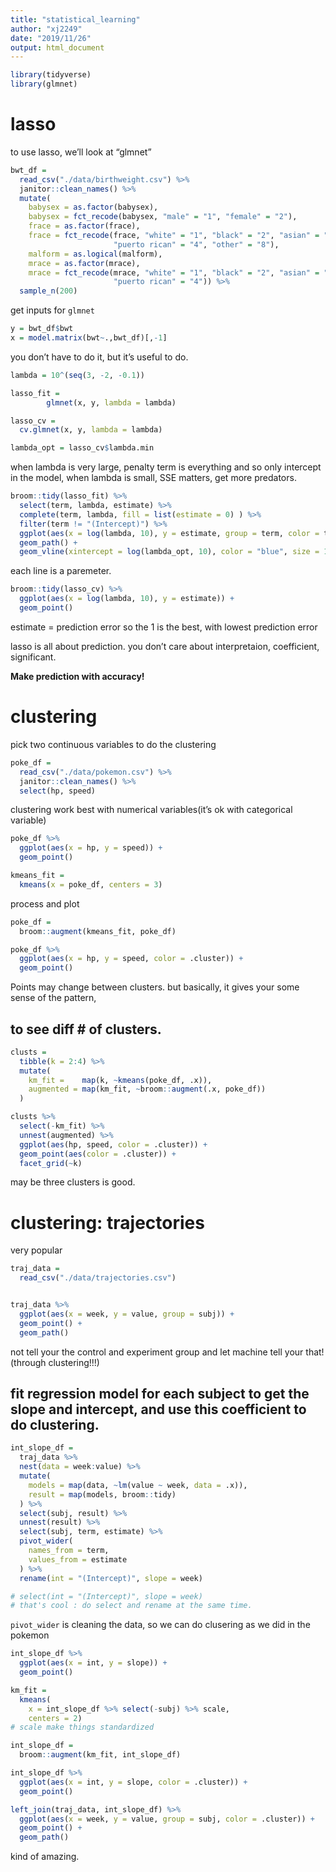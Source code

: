 ```yaml
---
title: "statistical_learning"
author: "xj2249"
date: "2019/11/26"
output: html_document
---
```


```r
library(tidyverse)
library(glmnet)
```

# lasso
to use lasso, we'll look at "glmnet"
```r
bwt_df = 
  read_csv("./data/birthweight.csv") %>% 
  janitor::clean_names() %>%
  mutate(
    babysex = as.factor(babysex),
    babysex = fct_recode(babysex, "male" = "1", "female" = "2"),
    frace = as.factor(frace),
    frace = fct_recode(frace, "white" = "1", "black" = "2", "asian" = "3", 
                       "puerto rican" = "4", "other" = "8"),
    malform = as.logical(malform),
    mrace = as.factor(mrace),
    mrace = fct_recode(mrace, "white" = "1", "black" = "2", "asian" = "3", 
                       "puerto rican" = "4")) %>% 
  sample_n(200)
```

get inputs for `glmnet`
```r
y = bwt_df$bwt
x = model.matrix(bwt~.,bwt_df)[,-1]
```

you don't have to do it, but it's useful to do.
```r
lambda = 10^(seq(3, -2, -0.1))

lasso_fit = 
        glmnet(x, y, lambda = lambda)

lasso_cv =
  cv.glmnet(x, y, lambda = lambda)

lambda_opt = lasso_cv$lambda.min
```

when lambda is very large, penalty term is everything and so only intercept in the model, when lambda is small, SSE matters, get more predators.
```r
broom::tidy(lasso_fit) %>% 
  select(term, lambda, estimate) %>% 
  complete(term, lambda, fill = list(estimate = 0) ) %>% 
  filter(term != "(Intercept)") %>% 
  ggplot(aes(x = log(lambda, 10), y = estimate, group = term, color = term)) + 
  geom_path() + 
  geom_vline(xintercept = log(lambda_opt, 10), color = "blue", size = 1.2) 
```
each line is a paremeter. 


```r
broom::tidy(lasso_cv) %>% 
  ggplot(aes(x = log(lambda, 10), y = estimate)) + 
  geom_point()  
```
estimate = prediction error
so the 1 is the best, with lowest prediction error

lasso is all about prediction.
you don't care about interpretaion, coefficient, significant.

**Make prediction with accuracy!**


# clustering
pick two continuous variables to do the clustering
```r
poke_df = 
  read_csv("./data/pokemon.csv") %>% 
  janitor::clean_names() %>% 
  select(hp, speed)
```

clustering work best with numerical variables(it's ok with categorical variable)

```r
poke_df %>% 
  ggplot(aes(x = hp, y = speed)) + 
  geom_point()
```

```r
kmeans_fit =
  kmeans(x = poke_df, centers = 3)


```

process and plot
```r
poke_df =
  broom::augment(kmeans_fit, poke_df)

poke_df %>% 
  ggplot(aes(x = hp, y = speed, color = .cluster)) +
  geom_point()
```

Points may change between clusters. but basically, it gives your some sense of the pattern,


## to see diff # of clusters. 
```r
clusts =
  tibble(k = 2:4) %>%
  mutate(
    km_fit =    map(k, ~kmeans(poke_df, .x)),
    augmented = map(km_fit, ~broom::augment(.x, poke_df))
  )

clusts %>% 
  select(-km_fit) %>% 
  unnest(augmented) %>% 
  ggplot(aes(hp, speed, color = .cluster)) +
  geom_point(aes(color = .cluster)) +
  facet_grid(~k)
```
may be three clusters is good.


# clustering: trajectories
very popular
```r
traj_data = 
  read_csv("./data/trajectories.csv")


traj_data %>% 
  ggplot(aes(x = week, y = value, group = subj)) + 
  geom_point() + 
  geom_path()
```


not tell your the control and experiment group
and let machine tell your that!(through clustering!!!)


## fit regression model for each subject to get the slope and intercept, and use this coefficient to do clustering. 
```r
int_slope_df = 
  traj_data %>% 
  nest(data = week:value) %>% 
  mutate(
    models = map(data, ~lm(value ~ week, data = .x)),
    result = map(models, broom::tidy)
  ) %>% 
  select(subj, result) %>% 
  unnest(result) %>% 
  select(subj, term, estimate) %>% 
  pivot_wider(
    names_from = term,
    values_from = estimate
  ) %>% 
  rename(int = "(Intercept)", slope = week)

# select(int = "(Intercept)", slope = week)
# that's cool : do select and rename at the same time.
```

`pivot_wider` is cleaning the data, so we can do clusering as we did in the pokemon


```r
int_slope_df %>% 
  ggplot(aes(x = int, y = slope)) + 
  geom_point()
```


```r
km_fit = 
  kmeans(
    x = int_slope_df %>% select(-subj) %>% scale, 
    centers = 2)
# scale make things standardized

int_slope_df =
  broom::augment(km_fit, int_slope_df)
```

```r
int_slope_df %>% 
  ggplot(aes(x = int, y = slope, color = .cluster)) +
  geom_point()
```


```r
left_join(traj_data, int_slope_df) %>% 
  ggplot(aes(x = week, y = value, group = subj, color = .cluster)) + 
  geom_point() + 
  geom_path() 
```

kind of amazing. 
